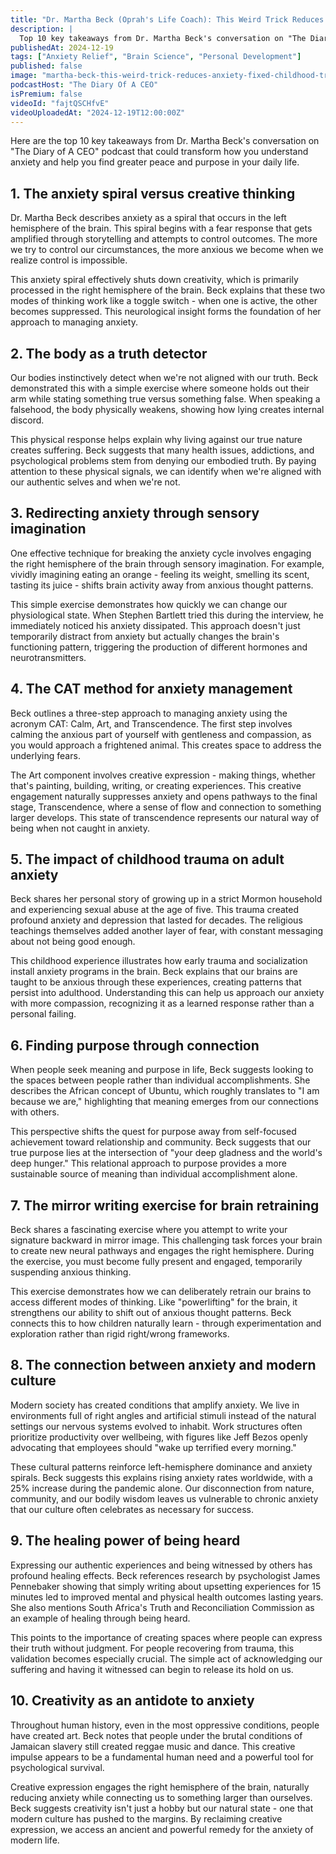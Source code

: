 ```yaml
---
title: "Dr. Martha Beck (Oprah's Life Coach): This Weird Trick Reduces Anxiety & Fixed My Childhood Trauma!"
description: |
  Top 10 key takeaways from Dr. Martha Beck's conversation on "The Diary of A CEO" podcast that could transform how you understand anxiety and help you find greater peace and purpose in your daily life.
publishedAt: 2024-12-19
tags: ["Anxiety Relief", "Brain Science", "Personal Development"]
published: false
image: "martha-beck-this-weird-trick-reduces-anxiety-fixed-childhood-trauma.jpg"
podcastHost: "The Diary Of A CEO"
isPremium: false
videoId: "fajtQSCHfvE"
videoUploadedAt: "2024-12-19T12:00:00Z"
---
```



<PodcastSummaryPageLayout frontmatter={frontmatter}>

Here are the top 10 key takeaways from Dr. Martha Beck's conversation on "The Diary of A CEO" podcast that could transform how you understand anxiety and help you find greater peace and purpose in your daily life.

## 1. The anxiety spiral versus creative thinking

Dr. Martha Beck describes anxiety as a spiral that occurs in the left hemisphere of the brain. This spiral begins with a fear response that gets amplified through storytelling and attempts to control outcomes. The more we try to control our circumstances, the more anxious we become when we realize control is impossible.

This anxiety spiral effectively shuts down creativity, which is primarily processed in the right hemisphere of the brain. Beck explains that these two modes of thinking work like a toggle switch - when one is active, the other becomes suppressed. This neurological insight forms the foundation of her approach to managing anxiety.

## 2. The body as a truth detector

Our bodies instinctively detect when we're not aligned with our truth. Beck demonstrated this with a simple exercise where someone holds out their arm while stating something true versus something false. When speaking a falsehood, the body physically weakens, showing how lying creates internal discord.

This physical response helps explain why living against our true nature creates suffering. Beck suggests that many health issues, addictions, and psychological problems stem from denying our embodied truth. By paying attention to these physical signals, we can identify when we're aligned with our authentic selves and when we're not.

## 3. Redirecting anxiety through sensory imagination

One effective technique for breaking the anxiety cycle involves engaging the right hemisphere of the brain through sensory imagination. For example, vividly imagining eating an orange - feeling its weight, smelling its scent, tasting its juice - shifts brain activity away from anxious thought patterns.

This simple exercise demonstrates how quickly we can change our physiological state. When Stephen Bartlett tried this during the interview, he immediately noticed his anxiety dissipated. This approach doesn't just temporarily distract from anxiety but actually changes the brain's functioning pattern, triggering the production of different hormones and neurotransmitters.

## 4. The CAT method for anxiety management

Beck outlines a three-step approach to managing anxiety using the acronym CAT: Calm, Art, and Transcendence. The first step involves calming the anxious part of yourself with gentleness and compassion, as you would approach a frightened animal. This creates space to address the underlying fears.

The Art component involves creative expression - making things, whether that's painting, building, writing, or creating experiences. This creative engagement naturally suppresses anxiety and opens pathways to the final stage, Transcendence, where a sense of flow and connection to something larger develops. This state of transcendence represents our natural way of being when not caught in anxiety.

## 5. The impact of childhood trauma on adult anxiety

Beck shares her personal story of growing up in a strict Mormon household and experiencing sexual abuse at the age of five. This trauma created profound anxiety and depression that lasted for decades. The religious teachings themselves added another layer of fear, with constant messaging about not being good enough.

This childhood experience illustrates how early trauma and socialization install anxiety programs in the brain. Beck explains that our brains are taught to be anxious through these experiences, creating patterns that persist into adulthood. Understanding this can help us approach our anxiety with more compassion, recognizing it as a learned response rather than a personal failing.

## 6. Finding purpose through connection

When people seek meaning and purpose in life, Beck suggests looking to the spaces between people rather than individual accomplishments. She describes the African concept of Ubuntu, which roughly translates to "I am because we are," highlighting that meaning emerges from our connections with others.

This perspective shifts the quest for purpose away from self-focused achievement toward relationship and community. Beck suggests that our true purpose lies at the intersection of "your deep gladness and the world's deep hunger." This relational approach to purpose provides a more sustainable source of meaning than individual accomplishment alone.

## 7. The mirror writing exercise for brain retraining

Beck shares a fascinating exercise where you attempt to write your signature backward in mirror image. This challenging task forces your brain to create new neural pathways and engages the right hemisphere. During the exercise, you must become fully present and engaged, temporarily suspending anxious thinking.

This exercise demonstrates how we can deliberately retrain our brains to access different modes of thinking. Like "powerlifting" for the brain, it strengthens our ability to shift out of anxious thought patterns. Beck connects this to how children naturally learn - through experimentation and exploration rather than rigid right/wrong frameworks.

## 8. The connection between anxiety and modern culture

Modern society has created conditions that amplify anxiety. We live in environments full of right angles and artificial stimuli instead of the natural settings our nervous systems evolved to inhabit. Work structures often prioritize productivity over wellbeing, with figures like Jeff Bezos openly advocating that employees should "wake up terrified every morning."

These cultural patterns reinforce left-hemisphere dominance and anxiety spirals. Beck suggests this explains rising anxiety rates worldwide, with a 25% increase during the pandemic alone. Our disconnection from nature, community, and our bodily wisdom leaves us vulnerable to chronic anxiety that our culture often celebrates as necessary for success.

## 9. The healing power of being heard

Expressing our authentic experiences and being witnessed by others has profound healing effects. Beck references research by psychologist James Pennebaker showing that simply writing about upsetting experiences for 15 minutes led to improved mental and physical health outcomes lasting years. She also mentions South Africa's Truth and Reconciliation Commission as an example of healing through being heard.

This points to the importance of creating spaces where people can express their truth without judgment. For people recovering from trauma, this validation becomes especially crucial. The simple act of acknowledging our suffering and having it witnessed can begin to release its hold on us.

## 10. Creativity as an antidote to anxiety

Throughout human history, even in the most oppressive conditions, people have created art. Beck notes that people under the brutal conditions of Jamaican slavery still created reggae music and dance. This creative impulse appears to be a fundamental human need and a powerful tool for psychological survival.

Creative expression engages the right hemisphere of the brain, naturally reducing anxiety while connecting us to something larger than ourselves. Beck suggests creativity isn't just a hobby but our natural state - one that modern culture has pushed to the margins. By reclaiming creative expression, we access an ancient and powerful remedy for the anxiety of modern life.

</PodcastSummaryPageLayout>

